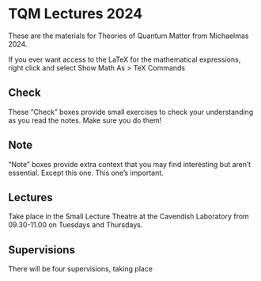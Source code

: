 # TQM Lectures 2024 {.unnumbered}


These are the materials for Theories of Quantum Matter from Michaelmas 2024.

If you ever want access to the LaTeX for the mathematical expressions, right click and select Show Math As > TeX Commands


::: {.callout-tip}
## Check

These "Check" boxes provide small exercises to check your understanding as you read the notes. Make sure you do them!

:::

::: {.callout-note}
## Note

"Note" boxes provide extra context that you may find interesting but aren't essential. Except this one. This one's important.

:::


## Lectures {.unnumbered}

Take place in the Small Lecture Theatre at the Cavendish Laboratory from 09.30-11.00 on Tuesdays and Thursdays.

## Supervisions

There will be four supervisions, taking place